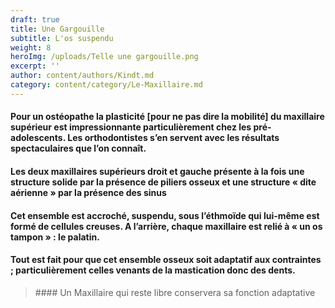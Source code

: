 ```yaml
---
draft: true
title: Une Gargouille
subtitle: L'os suspendu
weight: 8
heroImg: /uploads/Telle une gargouille.png
excerpt: ''
author: content/authors/Kindt.md
category: content/category/Le-Maxillaire.md
---
```


#### Pour un ostéopathe la plasticité \[pour&#xA;ne pas dire la mobilité] du maxillaire supérieur est impressionnante&#xA;particulièrement chez les pré-adolescents. Les orthodontistes s’en servent avec&#xA;les résultats spectaculaires que l’on connaît.

<Space height={20} />

#### Les&#xA;deux maxillaires supérieurs droit et gauche présente à la fois une structure&#xA;solide par la présence de piliers osseux et une structure « dite aérienne »&#xA;par la présence des sinus

<Space height={20} />

#### Cet ensemble est accroché, suspendu,&#xA;sous l’éthmoïde qui lui-même est formé de cellules creuses. A l’arrière, chaque&#xA;maxillaire est relié à « un os tampon » : le palatin.

<Space height={20} />

#### Tout est fait pour que cet ensemble&#xA;osseux soit adaptatif aux contraintes ; particulièrement celles venants de la&#xA;mastication donc des dents.

<Space height={20} />

<BlockQuote position="center">
  #### Un Maxillaire qui reste libre conservera sa fonction adaptative
</BlockQuote>

####
